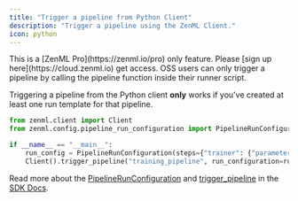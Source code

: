 ```yaml
---
title: "Trigger a pipeline from Python Client"
description: "Trigger a pipeline using the ZenML Client."
icon: python
---
```


<Info>
    This is a [ZenML Pro](https://zenml.io/pro) only feature. Please [sign up here](https://cloud.zenml.io) get access. OSS users can only trigger a pipeline by calling the pipeline function inside their runner script.
</Info>

Triggering a pipeline from the Python client **only** works if you've created at least one run template for that pipeline.

```py
from zenml.client import Client
from zenml.config.pipeline_run_configuration import PipelineRunConfiguration

if __name__ == "__main__":
    run_config = PipelineRunConfiguration(steps={"trainer": {"parameters": {"data_artifact_id": data_artifact_id}}})
    Client().trigger_pipeline("training_pipeline", run_configuration=run_config)
```

Read more about the [PipelineRunConfiguration](https://sdkdocs.zenml.io/latest/core%5Fcode%5Fdocs/core-config/#zenml.config.pipeline%5Frun%5Fconfiguration.PipelineRunConfiguration) and [trigger\_pipeline](https://sdkdocs.zenml.io/0.60.0/core%5Fcode%5Fdocs/core-client/#zenml.client.Client) in the [SDK Docs](https://sdkdocs.zenml.io/).



<CardGroup>
 <Card title="Run Pipeline from Another" icon="diagram-project" href="/v/0.70.0/versions/0.66.0/how-to/trigger-pipelines/trigger-a-pipeline-from-another" horizontal/> <Card title="Run Pipeline from REST API" icon="code" href="/v/0.70.0/versions/0.66.0/how-to/trigger-pipelines/trigger-a-pipeline-from-rest-api" horizontal/></CardGroup>
